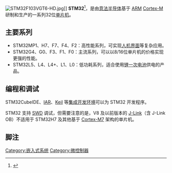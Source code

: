 {{Refimprove|time=2020-07-25T20:02:04+00:00}}
[[File:STM32F103VGT6-HD.jpg|thumb]]]]
'''STM32'''<ref>{{cweb|1=https://www.st.com/zh/microcontrollers-microprocessors/stm32-32-bit-arm-cortex-mcus.html}}</ref>，是由[[意法半导体|意法半导体]]基于 [[ARM|ARM]] [[Cortex-M|Cortex-M]] 研制和生产的一系列32位[[单片机|单片机]]。

==主要系列==
*STM32MP1、H7、F7、F4、F2：高性能系列，可实现[[人机界面|人机界面]]等复杂应用。
*STM32G4、G0、F3、F1、F0：主流系列，可以以8/16位单片机的价格实现更强的性能。
*STM32L5、L4、L4+、L1、L0：低功耗系列，适合使用[[锂一次电池|锂一次电池]]供电的产品。
==编程和调试==
STM32CubeIDE、[[IAR|IAR]]、[[Keil|Keil]] 等[[集成开发环境|集成开发环境]]可以为 STM32 开发程序。

STM32 支持 [[SWD|SWD]] 调试，但需要注意的是，V8 及以前版本的 [[J-Link|J-Link]]（含 J-Link OB）不适用于 STM32H7 及其他基于 [[Cortex-M7|Cortex-M7]] 架构的单片机。
==脚注==
<references/>
{{Microcontrollers}}
{{Embedded systems}}
[[Category:嵌入式系统|Category:嵌入式系统]]
[[Category:微控制器|Category:微控制器]]